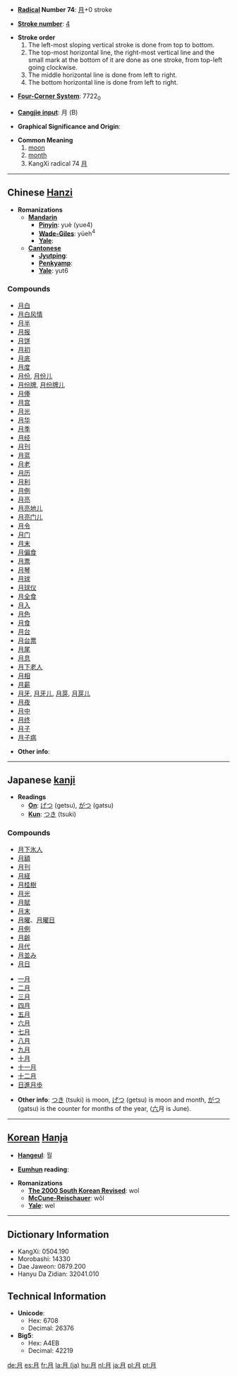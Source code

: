 * '''[[Wiktionary:Chinese radical index| Radical]] Number 74''': [[Wiktionary:Chinese radical index 月|月]]+0 stroke

* '''[[Wiktionary:Chinese total strokes index|Stroke number]]''': [[Wiktionary:Chinese total strokes index 4|4]]

*'''Stroke order'''
*# The left-most sloping vertical stroke is done from top to bottom.
*# The top-most horizontal line, the right-most vertical line and the small mark at the bottom of it are done as one stroke, from top-left going clockwise.
*# The middle horizontal line is done from left to right.
*# The bottom horizontal line is done from left to right.

* '''[[Wiktionary:Chinese four corner index|Four-Corner System]]''': 7722<sub>0</sub>

* '''[[Wiktionary:Chinese Cangjie index|Cangjie input]]''': 月 (B)

* '''Graphical Significance and Origin''': 

* '''Common Meaning'''
*# [[moon]]
*# [[month]]
*# KangXi radical 74 [[Wiktionary:Chinese radical index 月|月]]

----

== Chinese [[Hanzi]] ==

* '''Romanizations'''
** '''[[Mandarin]]'''
*** '''[[Pinyin]]''': yuè (yue4)
*** '''[[Wade-Giles]]''': yüeh<sup>4</sup>
*** '''[[Yale]]''': 
** '''[[Cantonese]]'''
*** '''[[Jyutping]]''':
*** '''[[Penkyamp]]''': 
*** '''[[Yale]]''': yut6

===Compounds===
*[[月白]]
*[[月白风情]]
*[[月半]]
*[[月报]]
*[[月饼]]
*[[月初]]
*[[月底]]
*[[月度]]
*[[月份]], [[月份儿]]
*[[月份牌]], [[月份牌儿]]
*[[月俸]]
*[[月宫]]
*[[月光]]
*[[月华]]
*[[月季]]
*[[月经]]
*[[月刊]]
*[[月蓝]]
*[[月老]]
*[[月历]]
*[[月利]]
*[[月例]]
*[[月亮]]
*[[月亮地儿]]
*[[月亮门儿]]
*[[月令]]
*[[月门]]
*[[月末]]
*[[月偏食]]
*[[月票]]
*[[月琴]]
*[[月球]]
*[[月球仪]]
*[[月全食]]
*[[月入]]
*[[月色]]
*[[月食]]
*[[月台]]
*[[月台票]]
*[[月尾]]
*[[月息]]
*[[月下老人]]
*[[月相]]
*[[月薪]]
*[[月牙]], [[月牙儿]], [[月芽]], [[月芽儿]]
*[[月夜]]
*[[月中]]
*[[月终]]
*[[月子]]
*[[月子病]]

* '''Other info''': 

<!--
For an example of a character with multiple pronunciations (and hence Romanizations), see the section "Pronounciation & Definition" in [[Wiktionary talk:Entries on Chinese characters | Talk]]
-->

----

== Japanese [[kanji]] ==

* '''Readings'''
** '''[[On]]''': [[げつ]] (getsu), [[がつ]] (gatsu)
** '''[[Kun]]''': [[つき]] (tsuki)

===Compounds===
*[[月下氷人]]
*[[月額]]
*[[月刊]]
*[[月経]]
*[[月桂樹]]
*[[月光]]
*[[月賦]]
*[[月末]]
*[[月曜]]、[[月曜日]]
*[[月例]]
*[[月齢]]
*[[月代]]
*[[月並み]]
*[[月日]]

*[[一月]]
*[[二月]]
*[[三月]]
*[[四月]]
*[[五月]]
*[[六月]]
*[[七月]]
*[[八月]]
*[[九月]]
*[[十月]]
*[[十一月]]
*[[十二月]]
*[[日進月歩]]

* '''Other info''': [[つき]] (tsuki) is moon, [[げつ]] (getsu) is moon and month, [[がつ]]  (gatsu) is the counter for months of the year, ([[六]]月 is June).

----

== [[Korean]] [[Hanja]] ==

* '''[[Hangeul]]''': 월

* '''[[Eumhun]] reading''': 

* '''Romanizations'''
** '''[[The 2000 South Korean Revised Romanization|The 2000 South Korean Revised]]''': wol
** '''[[McCune-Reischauer]]''': wŏl
** '''[[Yale]]''': wel


----

== Dictionary Information ==

* KangXi: 0504.190
* Morobashi: 14330
* Dae Jaweon: 0879.200
* Hanyu Da Zidian: 32041.010

== Technical Information ==

* '''Unicode''':
** Hex: 6708
** Decimal: 26376
* '''Big5''':
** Hex: A4EB
** Decimal: 42219

[[de:月]]
[[es:月]]
[[fr:月]]
[[la:月 (ja)]]
[[hu:月]]
[[nl:月]]
[[ja:月]]
[[pl:月]]
[[pt:月]]